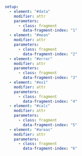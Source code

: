 ```yaml { .animate src="img/sd.svg"}
setup:
  - element: "#data"
    modifier: attr
    parameters:
      - class: fragment
        data-fragment-index: "1"
  - element: "#mean"
    modifier: attr
    parameters:
      - class: fragment
        data-fragment-index: "2"
  - element: "#error"
    modifier: attr
    parameters:
      - class: fragment
        data-fragment-index: "3"
  - element: "#ex1"
    modifier: attr
    parameters:
      - class: fragment
        data-fragment-index: "4"
  - element: "#calc"
    modifier: attr
    parameters:
      - class: fragment
        data-fragment-index: "5"
  - element: "#areas"
    modifier: attr
    parameters:
      - class: fragment
        data-fragment-index: "6"        
```